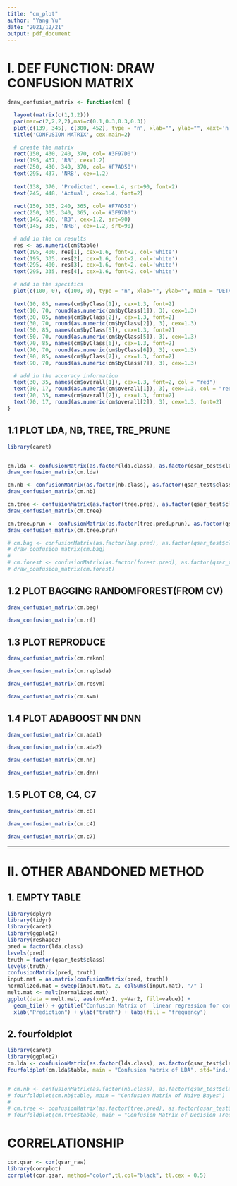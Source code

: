 ```yaml
---
title: "cm_plot"
author: "Yang Yu"
date: "2021/12/21"
output: pdf_document
---
```


# Ⅰ. DEF FUNCTION: DRAW CONFUSION MATRIX

```r
draw_confusion_matrix <- function(cm) {

  layout(matrix(c(1,1,2)))
  par(mar=c(2,2,2,2),mai=c(0.1,0.3,0.3,0.3))
  plot(c(139, 345), c(300, 452), type = "n", xlab="", ylab="", xaxt='n', yaxt='n')
  title('CONFUSION MATRIX', cex.main=2)

  # create the matrix 
  rect(150, 430, 240, 370, col='#3F97D0')
  text(195, 437, 'RB', cex=1.2)
  rect(250, 430, 340, 370, col='#F7AD50')
  text(295, 437, 'NRB', cex=1.2)
  
  text(138, 370, 'Predicted', cex=1.4, srt=90, font=2)
  text(245, 448, 'Actual', cex=1.4, font=2)
  
  rect(150, 305, 240, 365, col='#F7AD50')
  rect(250, 305, 340, 365, col='#3F97D0')
  text(145, 400, 'RB', cex=1.2, srt=90)
  text(145, 335, 'NRB', cex=1.2, srt=90)

  # add in the cm results 
  res <- as.numeric(cm$table)
  text(195, 400, res[1], cex=1.6, font=2, col='white')
  text(195, 335, res[2], cex=1.6, font=2, col='white')
  text(295, 400, res[3], cex=1.6, font=2, col='white')
  text(295, 335, res[4], cex=1.6, font=2, col='white')

  # add in the specifics 
  plot(c(100, 0), c(100, 0), type = "n", xlab="", ylab="", main = "DETAILS", xaxt='n', yaxt='n', cex.main = 1.5)
  
  text(10, 85, names(cm$byClass[1]), cex=1.3, font=2)
  text(10, 70, round(as.numeric(cm$byClass[1]), 3), cex=1.3)
  text(30, 85, names(cm$byClass[2]), cex=1.3, font=2)
  text(30, 70, round(as.numeric(cm$byClass[2]), 3), cex=1.3)
  text(50, 85, names(cm$byClass[5]), cex=1.3, font=2)
  text(50, 70, round(as.numeric(cm$byClass[5]), 3), cex=1.3)
  text(70, 85, names(cm$byClass[6]), cex=1.3, font=2)
  text(70, 70, round(as.numeric(cm$byClass[6]), 3), cex=1.3)
  text(90, 85, names(cm$byClass[7]), cex=1.3, font=2)
  text(90, 70, round(as.numeric(cm$byClass[7]), 3), cex=1.3)

  # add in the accuracy information 
  text(30, 35, names(cm$overall[1]), cex=1.3, font=2, col = "red")
  text(30, 17, round(as.numeric(cm$overall[1]), 3), cex=1.3, col = "red", font=2)
  text(70, 35, names(cm$overall[2]), cex=1.3, font=2)
  text(70, 17, round(as.numeric(cm$overall[2]), 3), cex=1.3, font=2)
} 

```


## 1.1 PLOT LDA, NB, TREE, TRE_PRUNE

```r
library(caret)


cm.lda <- confusionMatrix(as.factor(lda.class), as.factor(qsar_test$class))
draw_confusion_matrix(cm.lda)

cm.nb <- confusionMatrix(as.factor(nb.class), as.factor(qsar_test$class))
draw_confusion_matrix(cm.nb)

cm.tree <- confusionMatrix(as.factor(tree.pred), as.factor(qsar_test$class))
draw_confusion_matrix(cm.tree)

cm.tree.prun <- confusionMatrix(as.factor(tree.pred.prun), as.factor(qsar_test$class))
draw_confusion_matrix(cm.tree.prun)

# cm.bag <- confusionMatrix(as.factor(bag.pred), as.factor(qsar_test$class))
# draw_confusion_matrix(cm.bag)
# 
# cm.forest <- confusionMatrix(as.factor(forest.pred), as.factor(qsar_test$class))
# draw_confusion_matrix(cm.forest)

```


## 1.2 PLOT BAGGING RANDOMFOREST(FROM CV)

```r
draw_confusion_matrix(cm.bag)

draw_confusion_matrix(cm.rf)
```


## 1.3 PLOT REPRODUCE

```r

draw_confusion_matrix(cm.reknn)

draw_confusion_matrix(cm.replsda)

draw_confusion_matrix(cm.resvm)

draw_confusion_matrix(cm.svm)


```
 
## 1.4 PLOT ADABOOST NN DNN

```r

draw_confusion_matrix(cm.ada1)

draw_confusion_matrix(cm.ada2)

draw_confusion_matrix(cm.nn)

draw_confusion_matrix(cm.dnn)

```


## 1.5 PLOT C8, C4, C7

```r
draw_confusion_matrix(cm.c8)

draw_confusion_matrix(cm.c4)

draw_confusion_matrix(cm.c7)

```

------------------------------------------------------------------------------------------

# Ⅱ. OTHER ABANDONED METHOD

## 1. EMPTY TABLE
```r
library(dplyr)
library(tidyr)
library(caret)
library(ggplot2)
library(reshape2)
pred = factor(lda.class)
levels(pred)
truth = factor(qsar_test$class)
levels(truth)
confusionMatrix(pred, truth)
input.mat = as.matrix(confusionMatrix(pred, truth))
normalized.mat = sweep(input.mat, 2, colSums(input.mat), "/" )
melt.mat <- melt(normalized.mat)
ggplot(data = melt.mat, aes(x=Var1, y=Var2, fill=value)) + 
  geom_tile() + ggtitle("Confusion Matrix of  linear regression for conventional features") +
  xlab("Prediction") + ylab("truth") + labs(fill = "frequency")
```


## 2. fourfoldplot
```r
library(caret)
library(ggplot2)
cm.lda <- confusionMatrix(as.factor(lda.class), as.factor(qsar_test$class))
fourfoldplot(cm.lda$table, main = "Confusion Matrix of LDA", std="ind.max")


# cm.nb <- confusionMatrix(as.factor(nb.class), as.factor(qsar_test$class))
# fourfoldplot(cm.nb$table, main = "Confusion Matrix of Naive Bayes")
# 
# cm.tree <- confusionMatrix(as.factor(tree.pred), as.factor(qsar_test$class))
# fourfoldplot(cm.tree$table, main = "Confusion Matrix of Decision Tree")

```


# CORRELATIONSHIP
```r
cor.qsar <- cor(qsar_raw)
library(corrplot)
corrplot(cor.qsar, method="color",tl.col="black", tl.cex = 0.5)

```
